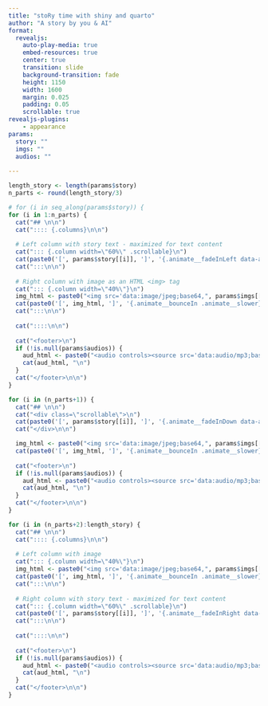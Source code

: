 ```yaml
---
title: "stoRy time with shiny and quarto"
author: "A story by you & AI"
format: 
  revealjs:
    auto-play-media: true
    embed-resources: true
    center: true
    transition: slide
    background-transition: fade
    height: 1150
    width: 1600
    margin: 0.025  
    padding: 0.05
    scrollable: true
revealjs-plugins:
    - appearance
params:
  story: ""
  imgs: ""
  audios: ""
  
---
```



```r
length_story <- length(params$story)
n_parts <- round(length_story/3)

# for (i in seq_along(params$story)) {
for (i in 1:n_parts) {
  cat("## \n\n")
  cat(":::: {.columns}\n\n")
  
  # Left column with story text - maximized for text content
  cat("::: {.column width=\"60%\" .scrollable}\n")
  cat(paste0('[', params$story[[i]], ']', '{.animate__fadeInLeft data-appear-parent="true" data-split="words"}'), "\n")
  cat(":::\n\n")
  
  # Right column with image as an HTML <img> tag
  cat("::: {.column width=\"40%\"}\n")
  img_html <- paste0("<img src='data:image/jpeg;base64,", params$imgs[[i]], "' width='100%' />")
  cat(paste0('[', img_html, ']', '{.animate__bounceIn .animate__slower}'), "\n")
  cat(":::\n\n")
  
  cat("::::\n\n")
  
  cat("<footer>\n")
  if (!is.null(params$audios)) {
    aud_html <- paste0("<audio controls><source src='data:audio/mp3;base64,", params$audios[[i]], "' type='audio/mp3'></audio>")
    cat(aud_html, "\n")
  }
  cat("</footer>\n\n")
}
```

```r
for (i in (n_parts+1)) {
  cat("## \n\n")
  cat("<div class=\"scrollable\">\n")
  cat(paste0('[', params$story[[i]], ']', '{.animate__fadeInDown data-appear-parent="true" data-split="words"}'), "\n")
  cat("</div>\n\n")

  img_html <- paste0("<img src='data:image/jpeg;base64,", params$imgs[[i]], "' width='50%' style='display: block; margin: auto;' />")
  cat(paste0('[', img_html, ']', '{.animate__bounceIn .animate__slower}'), "\n")
  
  cat("<footer>\n")
  if (!is.null(params$audios)) {
    aud_html <- paste0("<audio controls><source src='data:audio/mp3;base64,", params$audios[[i]], "' type='audio/mp3'></audio>")
    cat(aud_html, "\n")
  }
  cat("</footer>\n\n")
}
```

```r
for (i in (n_parts+2):length_story) {
  cat("## \n\n")
  cat(":::: {.columns}\n\n")
  
  # Left column with image
  cat("::: {.column width=\"40%\"}\n")
  img_html <- paste0("<img src='data:image/jpeg;base64,", params$imgs[[i]], "' width='100%' />")
  cat(paste0('[', img_html, ']', '{.animate__bounceIn .animate__slower}'), "\n")
  cat(":::\n\n")
  
  # Right column with story text - maximized for text content
  cat("::: {.column width=\"60%\" .scrollable}\n")
  cat(paste0('[', params$story[[i]], ']', '{.animate__fadeInRight data-appear-parent="true" data-split="words"}'), "\n")
  cat(":::\n\n")
  
  cat("::::\n\n")
  
  cat("<footer>\n")
  if (!is.null(params$audios)) {
    aud_html <- paste0("<audio controls><source src='data:audio/mp3;base64,", params$audios[[i]], "' type='audio/mp3'></audio>")
    cat(aud_html, "\n")
  }
  cat("</footer>\n\n")
}
```

